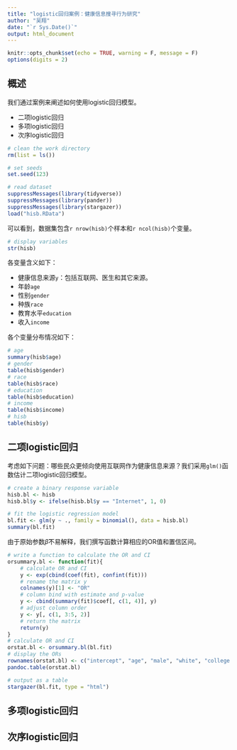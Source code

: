 ```yaml
---
title: "logistic回归案例：健康信息搜寻行为研究"
author: "吴翔"
date: "`r Sys.Date()`"
output: html_document
---
```


```r

knitr::opts_chunk$set(echo = TRUE, warning = F, message = F)
options(digits = 2)

```
## 概述

我们通过案例来阐述如何使用logistic回归模型。

- 二项logistic回归
- 多项logistic回归
- 次序logistic回归


```r

# clean the work directory
rm(list = ls())

# set seeds
set.seed(123)

# read dataset
suppressMessages(library(tidyverse))
suppressMessages(library(pander))
suppressMessages(library(stargazer))
load("hisb.RData")

```

可以看到，数据集包含`r nrow(hisb)`个样本和`r ncol(hisb)`个变量。

```r

# display variables
str(hisb)

```

各变量含义如下：

- 健康信息来源`y`：包括互联网、医生和其它来源。
- 年龄`age`
- 性别`gender`
- 种族`race`
- 教育水平`education`
- 收入`income`

各个变量分布情况如下：

```r

# age
summary(hisb$age)
# gender
table(hisb$gender)
# race
table(hisb$race)
# education
table(hisb$education)
# income
table(hisb$income)
# hisb
table(hisb$y)

```

## 二项logistic回归

考虑如下问题：哪些民众更倾向使用互联网作为健康信息来源？我们采用`glm()`函数估计二项logistic回归模型。

```r

# create a binary response variable
hisb.bl <- hisb
hisb.bl$y <- ifelse(hisb.bl$y == "Internet", 1, 0)

# fit the logistic regression model
bl.fit <- glm(y ~ ., family = binomial(), data = hisb.bl)
summary(bl.fit)

```

由于原始参数$\hat{\beta}$不易解释，我们撰写函数计算相应的OR值和置信区间。

```r

# write a function to calculate the OR and CI
orsummary.bl <- function(fit){
    # calculate OR and CI
    y <- exp(cbind(coef(fit), confint(fit)))
    # rename the matrix y
    colnames(y)[1] <- "OR"
    # column bind with estimate and p-value
    y <- cbind(summary(fit)$coef[, c(1, 4)], y)
    # adjust column order
    y <- y[, c(1, 3:5, 2)]
    # return the matrix
    return(y)
}
# calculate OR and CI
orstat.bl <- orsummary.bl(bl.fit)
# display the ORs
rownames(orstat.bl) <- c("intercept", "age", "male", "white", "college and above", "$20,000 to 74,999", "$75,000 or more")
pandoc.table(orstat.bl)

```


```r

# output as a table
stargazer(bl.fit, type = "html")

```

## 多项logistic回归


## 次序logistic回归
